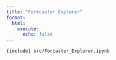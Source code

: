 ```yaml
---
title: "Forecaster Explorer"
format:
  html:
    execute:
      echo: false
---
```


```{include} src/Forcaster_Explorer.ipynb```